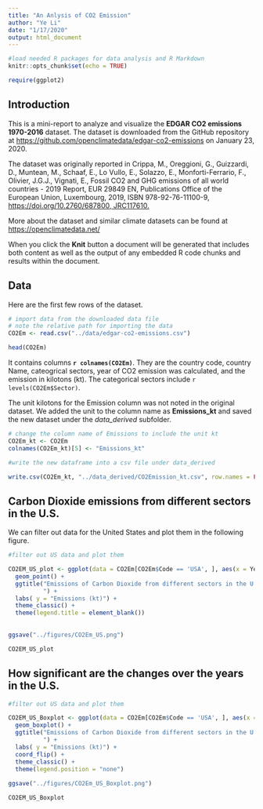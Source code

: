 ```yaml
---
title: "An Anlysis of CO2 Emission"
author: "Ye Li"
date: "1/17/2020"
output: html_document
---
```


```r
#load needed R packages for data analysis and R Markdown
knitr::opts_chunk$set(echo = TRUE)

require(ggplot2)

```

## Introduction

This is a mini-report to analyze and visualize the **EDGAR CO2 emissions 1970-2016** dataset. The dataset is downloaded from the GitHub repository at <https://github.com/openclimatedata/edgar-co2-emissions> on January 23, 2020. 

The dataset was originally reported in Crippa, M., Oreggioni, G., Guizzardi, D., Muntean, M., Schaaf, E., Lo Vullo, E., Solazzo, E., Monforti-Ferrario, F., Olivier, J.G.J., Vignati, E., Fossil CO2 and GHG emissions of all world countries - 2019 Report, EUR 29849 EN, Publications Office of the European Union, Luxembourg, 2019, ISBN 978-92-76-11100-9, [https://doi.org/10.2760/687800, JRC117610.](https://doi.org/10.2760/687800, JRC117610.)


More about the dataset and similar climate datasets can be found at <https://openclimatedata.net/>

When you click the **Knit** button a document will be generated that includes both content as well as the output of any embedded R code chunks and results within the document. 


## Data

Here are the first few rows of the dataset. 
```r

# import data from the downloaded data file 
# note the relative path for importing the data
CO2Em <- read.csv("../data/edgar-co2-emissions.csv")

head(CO2Em)

```

It contains columns **`r colnames(CO2Em)`**. They are the country code, country Name, cateogrical sectors, year of CO2 emission was calculated, and the emission in kilotons (kt). The categorical sectors include `r levels(CO2Em$Sector)`.

The unit kilotons for the Emission column was not noted in the original dataset. We added the unit to the column name as **Emissions_kt** and saved the new dataset under the *data_derived* subfolder. 

```r
# change the column name of Emissions to include the unit kt
CO2Em_kt <- CO2Em
colnames(CO2Em_kt)[5] <- "Emissions_kt"

#write the new dataframe into a csv file under data_derived

write.csv(CO2Em_kt, "../data_derived/CO2Emission_kt.csv", row.names = FALSE)

```


## Carbon Dioxide emissions from different sectors in the U.S.

We can filter out data for the United States and plot them in the following figure. 

```r

#filter out US data and plot them

CO2EM_US_plot <- ggplot(data = CO2Em[CO2Em$Code == 'USA', ], aes(x = Year, y = Emissions, color = Sector)) +
  geom_point() +
  ggtitle("Emissions of Carbon Dioxide from different sectors in the U.S.
          ") +
  labs( y = "Emissions (kt)") +
  theme_classic() +
  theme(legend.title = element_blank()) 
  
  
ggsave("../figures/CO2Em_US.png")

CO2EM_US_plot

```

## How significant are the changes over the years in the U.S.

```r

#filter out US data and plot them

CO2EM_US_Boxplot <- ggplot(data = CO2Em[CO2Em$Code == 'USA', ], aes(x = Sector, y = Emissions, color = Sector)) +
  geom_boxplot() +
  ggtitle("Emissions of Carbon Dioxide from different sectors in the U.S.
          ") +
  labs( y = "Emissions (kt)") +
  coord_flip() +
  theme_classic() +
  theme(legend.position = "none") 
  
ggsave("../figures/CO2Em_US_Boxplot.png")

CO2EM_US_Boxplot

```


